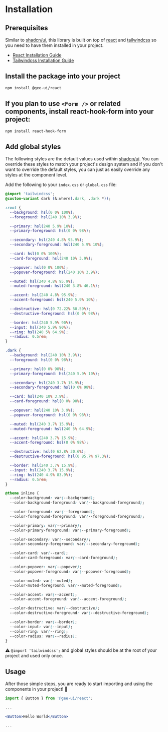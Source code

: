 
<Meta title="Installation" />

# Installation

## Prerequisites

Similar to [shadcn/ui](https://ui.shadcn.com/), this library is built on top of [react](https://react.dev/) and [tailwindcss](https://tailwindcss.com/) so you need to have them installed in your project.

- [React Installation Guide](https://react.dev/learn/installation)
- [Tailwindcss Installation Guide](https://tailwindcss.com/docs/installation)

## Install the package into your project

```bash
npm install @gee-ui/react
```

## If you plan to use `<Form />` or related components, install react-hook-form into your project:

```bash
npm install react-hook-form
```

## Add global styles

The following styles are the default values used within [shadcn/ui](https://ui.shadcn.com/docs/theming). You can override these styles to match your project's design system and if you don't want to override the default styles, you can just as easily override any styles at the component level.

Add the following to your `index.css` or `global.css` file:

```css
@import 'tailwindcss';
@custom-variant dark (&:where(.dark, .dark *));

:root {
  --background: hsl(0 0% 100%);
  --foreground: hsl(240 10% 3.9%);

  --primary: hsl(240 5.9% 10%);
  --primary-foreground: hsl(0 0% 98%);

  --secondary: hsl(240 4.8% 95.9%);
  --secondary-foreground: hsl(240 5.9% 10%);

  --card: hsl(0 0% 100%);
  --card-foreground: hsl(240 10% 3.9%);

  --popover: hsl(0 0% 100%);
  --popover-foreground: hsl(240 10% 3.9%);

  --muted: hsl(240 4.8% 95.9%);
  --muted-foreground: hsl(240 3.8% 46.1%);

  --accent: hsl(240 4.8% 95.9%);
  --accent-foreground: hsl(240 5.9% 10%);

  --destructive: hsl(0 72.22% 50.59%);
  --destructive-foreground: hsl(0 0% 98%);

  --border: hsl(240 5.9% 90%);
  --input: hsl(240 5.9% 90%);
  --ring: hsl(240 5% 64.9%);
  --radius: 0.5rem;
}

.dark {
  --background: hsl(240 10% 3.9%);
  --foreground: hsl(0 0% 98%);

  --primary: hsl(0 0% 98%);
  --primary-foreground: hsl(240 5.9% 10%);

  --secondary: hsl(240 3.7% 15.9%);
  --secondary-foreground: hsl(0 0% 98%);

  --card: hsl(240 10% 3.9%);
  --card-foreground: hsl(0 0% 98%);

  --popover: hsl(240 10% 3.9%);
  --popover-foreground: hsl(0 0% 98%);

  --muted: hsl(240 3.7% 15.9%);
  --muted-foreground: hsl(240 5% 64.9%);

  --accent: hsl(240 3.7% 15.9%);
  --accent-foreground: hsl(0 0% 98%);

  --destructive: hsl(0 62.8% 30.6%);
  --destructive-foreground: hsl(0 85.7% 97.3%);

  --border: hsl(240 3.7% 15.9%);
  --input: hsl(240 3.7% 15.9%);
  --ring: hsl(240 4.9% 83.9%);
  --radius: 0.5rem;
}

@theme inline {
  --color-background: var(--background);
  --color-background-foreground: var(--background-foreground);

  --color-foreground: var(--foreground);
  --color-foreground-foreground: var(--foreground-foreground);

  --color-primary: var(--primary);
  --color-primary-foreground: var(--primary-foreground);

  --color-secondary: var(--secondary);
  --color-secondary-foreground: var(--secondary-foreground);

  --color-card: var(--card);
  --color-card-foreground: var(--card-foreground);

  --color-popover: var(--popover);
  --color-popover-foreground: var(--popover-foreground);

  --color-muted: var(--muted);
  --color-muted-foreground: var(--muted-foreground);

  --color-accent: var(--accent);
  --color-accent-foreground: var(--accent-foreground);

  --color-destructive: var(--destructive);
  --color-destructive-foreground: var(--destructive-foreground);

  --color-border: var(--border);
  --color-input: var(--input);
  --color-ring: var(--ring);
  --color-radius: var(--radius);
}
```

⚠️ `@import 'tailwindcss';` and global styles should be at the root of your project and used only once.

## Usage

After those simple steps, you are ready to start importing and using the components in your project! 🎉

```jsx
import { Button } from '@gee-ui/react';

...

<Button>Hello World</Button>

...

```
